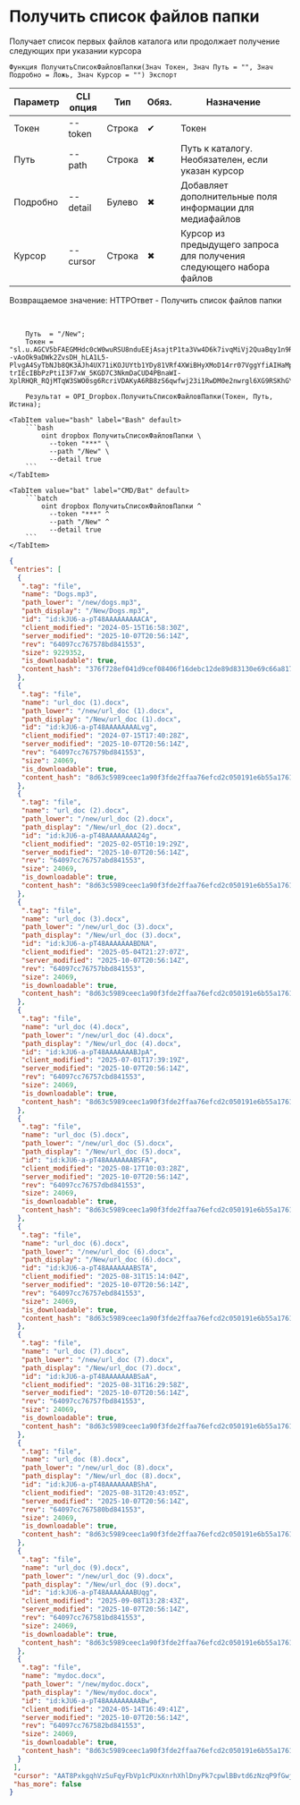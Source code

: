 ﻿---
sidebar_position: 2
description: Получить список файлов папки и другие функции для работы с Dropbox в Открытом пакете интеграций - бесплатной open-source библиотеке интеграций для 1С:Предприятие 8, OneScript и CLI
keywords: [1C, 1С, 1С:Предприятие, 1С:Предприятие 8.3, API, Интеграция, Сервисы, Обмен, OneScript, CLI, Dropbox]
---


# Получить список файлов папки
 Получает список первых файлов каталога или продолжает получение следующих при указании курсора



`Функция ПолучитьСписокФайловПапки(Знач Токен, Знач Путь = "", Знач Подробно = Ложь, Знач Курсор = "") Экспорт`

  | Параметр | CLI опция | Тип | Обяз. | Назначение |
  |-|-|-|-|-|
  | Токен | --token | Строка | &#x2714; | Токен |
  | Путь | --path | Строка | &#x2716; | Путь к каталогу. Необязателен, если указан курсор |
  | Подробно | --detail | Булево | &#x2716; | Добавляет дополнительные поля информации для медиафайлов |
  | Курсор | --cursor | Строка | &#x2716; | Курсор из предыдущего запроса для получения следующего набора файлов |

  
  Возвращаемое значение:   HTTPОтвет - Получить список файлов папки

<br/>



```bsl title="Пример использования для 1С:Предприятие/OneScript"
    Путь  = "/New";
    Токен = "sl.u.AGCV5bFAEGMHdc0cW0wuRSU8nduEEjAsajtP1ta3Vw4D6k7ivqMiVj2QuaBqy1n9RZhUrftIcKDKh8XtftjcKoA4KBUyY3W5fiUANoMPG6j3Q7Cj--vAoOk9aDWk2ZvsDH_hLA1L5-PlvgA4SyTbNJb8QK3AJh4UX71iKOJUYtb1YDy81VRf4XWiBHyXMoD14rr07VggYfiAIHaMpgJUxkwVSGbiPxD7UlBK8zJC5kwOJqBss7pc5i7Tslne5nt2fno80MmEV_EJoi75M5kpCP2CdLEdChfFLwFNADZq6ox3OGxJ4d8TFI6aZ7Ue1yGJd67Ye2LJ3GnmpkdcKyH1Ovh_sV4slW46OLh1dJQbFdNrgILYXHaoJJrMDJodn6YR8cTWmWQ7IIlw-trIEcIBbPzPtiI3F7xW_5KGD7C3NkmDaCUD4PBnaWI-XplRHQR_RQjMTqW3SWO0sg6RcriVDAKyA6RB8zS6qwfwj23i1RwDM0e2nwrgl6XG9RSKhGYHy1jj2d_YAU9vxw61x2VFF1ILNS7833SYZ5kIDrjjhqUeKD5MoCAz6YxyE0xfSZhRZ4B8ONLeSf6SOOYVSKLi4DxMxurzFC90j0u6KFVsdYiUfeoTXarehRMafAbSnszOJcXQqevbDfsGKtbbHFQUyCaoUkia90jKnIB5W1q2Ksp1QKUcKudSiCPRT7DPRXE1LGK2WsjfmdMJyqbBSb86Yfa0ZJ8i0QT...";

    Результат = OPI_Dropbox.ПолучитьСписокФайловПапки(Токен, Путь, Истина);
```
    

 <Tabs>
  
    <TabItem value="bash" label="Bash" default>
        ```bash
            oint dropbox ПолучитьСписокФайловПапки \
              --token "***" \
              --path "/New" \
              --detail true
        ```
    </TabItem>
  
    <TabItem value="bat" label="CMD/Bat" default>
        ```batch
            oint dropbox ПолучитьСписокФайловПапки ^
              --token "***" ^
              --path "/New" ^
              --detail true
        ```
    </TabItem>
</Tabs>


```json title="Результат"
{
 "entries": [
  {
   ".tag": "file",
   "name": "Dogs.mp3",
   "path_lower": "/new/dogs.mp3",
   "path_display": "/New/Dogs.mp3",
   "id": "id:kJU6-a-pT48AAAAAAAAACA",
   "client_modified": "2024-05-15T16:58:30Z",
   "server_modified": "2025-10-07T20:56:14Z",
   "rev": "64097cc767578bd841553",
   "size": 9229352,
   "is_downloadable": true,
   "content_hash": "376f728ef041d9cef08406f16debc12de89d83130e69c66a817fd834d2d82dc2"
  },
  {
   ".tag": "file",
   "name": "url_doc (1).docx",
   "path_lower": "/new/url_doc (1).docx",
   "path_display": "/New/url_doc (1).docx",
   "id": "id:kJU6-a-pT48AAAAAAAALvg",
   "client_modified": "2024-07-15T17:40:28Z",
   "server_modified": "2025-10-07T20:56:14Z",
   "rev": "64097cc767579bd841553",
   "size": 24069,
   "is_downloadable": true,
   "content_hash": "8d63c5989ceec1a90f3fde2ffaa76efcd2c050191e6b55a1761e4e352590bd8c"
  },
  {
   ".tag": "file",
   "name": "url_doc (2).docx",
   "path_lower": "/new/url_doc (2).docx",
   "path_display": "/New/url_doc (2).docx",
   "id": "id:kJU6-a-pT48AAAAAAAA24g",
   "client_modified": "2025-02-05T10:19:29Z",
   "server_modified": "2025-10-07T20:56:14Z",
   "rev": "64097cc76757abd841553",
   "size": 24069,
   "is_downloadable": true,
   "content_hash": "8d63c5989ceec1a90f3fde2ffaa76efcd2c050191e6b55a1761e4e352590bd8c"
  },
  {
   ".tag": "file",
   "name": "url_doc (3).docx",
   "path_lower": "/new/url_doc (3).docx",
   "path_display": "/New/url_doc (3).docx",
   "id": "id:kJU6-a-pT48AAAAAAABDNA",
   "client_modified": "2025-05-04T21:27:07Z",
   "server_modified": "2025-10-07T20:56:14Z",
   "rev": "64097cc76757bbd841553",
   "size": 24069,
   "is_downloadable": true,
   "content_hash": "8d63c5989ceec1a90f3fde2ffaa76efcd2c050191e6b55a1761e4e352590bd8c"
  },
  {
   ".tag": "file",
   "name": "url_doc (4).docx",
   "path_lower": "/new/url_doc (4).docx",
   "path_display": "/New/url_doc (4).docx",
   "id": "id:kJU6-a-pT48AAAAAAABJpA",
   "client_modified": "2025-07-01T17:39:19Z",
   "server_modified": "2025-10-07T20:56:14Z",
   "rev": "64097cc76757cbd841553",
   "size": 24069,
   "is_downloadable": true,
   "content_hash": "8d63c5989ceec1a90f3fde2ffaa76efcd2c050191e6b55a1761e4e352590bd8c"
  },
  {
   ".tag": "file",
   "name": "url_doc (5).docx",
   "path_lower": "/new/url_doc (5).docx",
   "path_display": "/New/url_doc (5).docx",
   "id": "id:kJU6-a-pT48AAAAAAABSFA",
   "client_modified": "2025-08-17T10:03:28Z",
   "server_modified": "2025-10-07T20:56:14Z",
   "rev": "64097cc76757dbd841553",
   "size": 24069,
   "is_downloadable": true,
   "content_hash": "8d63c5989ceec1a90f3fde2ffaa76efcd2c050191e6b55a1761e4e352590bd8c"
  },
  {
   ".tag": "file",
   "name": "url_doc (6).docx",
   "path_lower": "/new/url_doc (6).docx",
   "path_display": "/New/url_doc (6).docx",
   "id": "id:kJU6-a-pT48AAAAAAABSTA",
   "client_modified": "2025-08-31T15:14:04Z",
   "server_modified": "2025-10-07T20:56:14Z",
   "rev": "64097cc76757ebd841553",
   "size": 24069,
   "is_downloadable": true,
   "content_hash": "8d63c5989ceec1a90f3fde2ffaa76efcd2c050191e6b55a1761e4e352590bd8c"
  },
  {
   ".tag": "file",
   "name": "url_doc (7).docx",
   "path_lower": "/new/url_doc (7).docx",
   "path_display": "/New/url_doc (7).docx",
   "id": "id:kJU6-a-pT48AAAAAAABSaA",
   "client_modified": "2025-08-31T16:29:58Z",
   "server_modified": "2025-10-07T20:56:14Z",
   "rev": "64097cc76757fbd841553",
   "size": 24069,
   "is_downloadable": true,
   "content_hash": "8d63c5989ceec1a90f3fde2ffaa76efcd2c050191e6b55a1761e4e352590bd8c"
  },
  {
   ".tag": "file",
   "name": "url_doc (8).docx",
   "path_lower": "/new/url_doc (8).docx",
   "path_display": "/New/url_doc (8).docx",
   "id": "id:kJU6-a-pT48AAAAAAABShA",
   "client_modified": "2025-08-31T20:43:05Z",
   "server_modified": "2025-10-07T20:56:14Z",
   "rev": "64097cc767580bd841553",
   "size": 24069,
   "is_downloadable": true,
   "content_hash": "8d63c5989ceec1a90f3fde2ffaa76efcd2c050191e6b55a1761e4e352590bd8c"
  },
  {
   ".tag": "file",
   "name": "url_doc (9).docx",
   "path_lower": "/new/url_doc (9).docx",
   "path_display": "/New/url_doc (9).docx",
   "id": "id:kJU6-a-pT48AAAAAAABUqg",
   "client_modified": "2025-09-08T13:28:43Z",
   "server_modified": "2025-10-07T20:56:14Z",
   "rev": "64097cc767581bd841553",
   "size": 24069,
   "is_downloadable": true,
   "content_hash": "8d63c5989ceec1a90f3fde2ffaa76efcd2c050191e6b55a1761e4e352590bd8c"
  },
  {
   ".tag": "file",
   "name": "mydoc.docx",
   "path_lower": "/new/mydoc.docx",
   "path_display": "/New/mydoc.docx",
   "id": "id:kJU6-a-pT48AAAAAAAAABw",
   "client_modified": "2024-05-14T16:49:41Z",
   "server_modified": "2025-10-07T20:56:14Z",
   "rev": "64097cc767582bd841553",
   "size": 24069,
   "is_downloadable": true,
   "content_hash": "8d63c5989ceec1a90f3fde2ffaa76efcd2c050191e6b55a1761e4e352590bd8c"
  }
 ],
 "cursor": "AAT8PxkgqhVzSuFqyFbVp1cPUxXnrhXhlDnyPk7cpwlBBvtd6zNzqP9fGwjBO28NZP_j6Ky8G_wJZQAHJn5R757TFOgQYM5BxqpxLNZ5m_Nu-8DdwPrz-1oo6qwO_CQ0sFTqOa6te6Qj907JHJvG9TF4lUVbWuTiPdBOfnGA-rZqOL3kwJbk2YAfB_ruEHavisAheF74mTSZqltjq018CP9e",
 "has_more": false
}
```

